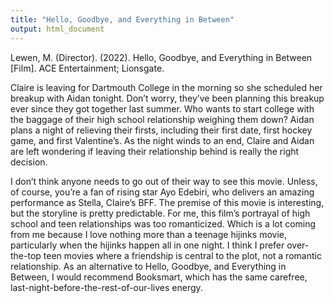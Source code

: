 ```yaml
---
title: "Hello, Goodbye, and Everything in Between"
output: html_document
---
```

Lewen, M. (Director). (2022). Hello, Goodbye, and Everything in Between [Film]. ACE Entertainment; Lionsgate.

Claire is leaving for Dartmouth College in the morning so she scheduled her breakup with Aidan tonight. Don’t worry, they’ve been planning this breakup ever since they got together last summer. Who wants to start college with the baggage of their high school relationship weighing them down? Aidan plans a night of relieving their firsts, including their first date, first hockey game, and first Valentine’s. As the night winds to an end, Claire and Aidan are left wondering if leaving their relationship behind is really the right decision.

I don’t think anyone needs to go out of their way to see this movie. Unless, of course, you’re a fan of rising star Ayo Edebiri, who delivers an amazing performance as Stella, Claire’s BFF. The premise of this movie is interesting, but the storyline is pretty predictable. For me, this film’s portrayal of high school and teen relationships was too romanticized. Which is a lot coming from me because I love nothing more than a teenage hijinks movie, particularly when the hijinks happen all in one night. I think I prefer over-the-top teen movies where a friendship is central to the plot, not a romantic relationship. As an alternative to Hello, Goodbye, and Everything in Between, I would recommend Booksmart, which has the same carefree, last-night-before-the-rest-of-our-lives energy. 
